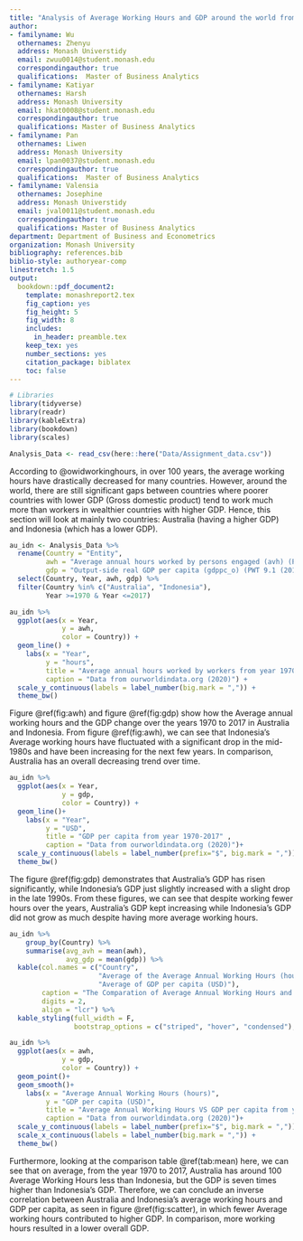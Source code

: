 ```yaml
---
title: "Analysis of Average Working Hours and GDP around the world from 1970 - 2017"
author:
- familyname: Wu
  othernames: Zhenyu
  address: Monash Universtidy
  email: zwuu0014@student.monash.edu
  correspondingauthor: true
  qualifications:  Master of Business Analytics
- familyname: Katiyar
  othernames: Harsh
  address: Monash University
  email: hkat0008@student.monash.edu
  correspondingauthor: true
  qualifications: Master of Business Analytics
- familyname: Pan
  othernames: Liwen
  address: Monash University
  email: lpan0037@student.monash.edu
  correspondingauthor: true
  qualifications:  Master of Business Analytics
- familyname: Valensia
  othernames: Josephine
  address: Monash Universtidy
  email: jval0011@student.monash.edu
  correspondingauthor: true
  qualifications: Master of Business Analytics
department: Department of Business and Econometrics
organization: Monash University
bibliography: references.bib
biblio-style: authoryear-comp
linestretch: 1.5
output:
  bookdown::pdf_document2:
    template: monashreport2.tex
    fig_caption: yes
    fig_height: 5
    fig_width: 8
    includes:
      in_header: preamble.tex
    keep_tex: yes
    number_sections: yes
    citation_package: biblatex
    toc: false
---
```


```r
# Libraries
library(tidyverse)
library(readr)
library(kableExtra)
library(bookdown)
library(scales)
```

```r
Analysis_Data <- read_csv(here::here("Data/Assignment_data.csv"))
```

\section*{Australia and Indonesia}

According to @owidworkinghours, in over 100 years, the average working hours have drastically decreased for many countries. However, around the world, there are still significant gaps between countries where poorer countries with lower GDP (Gross domestic product) tend to work much more than workers in wealthier countries with higher GDP. Hence, this section will look at mainly two countries: Australia (having a higher GDP) and Indonesia (which has a lower GDP).

```r
au_idn <- Analysis_Data %>%
  rename(Country = "Entity", 
         awh = "Average annual hours worked by persons engaged (avh) (PWT 9.1 (2019))",
         gdp = "Output-side real GDP per capita (gdppc_o) (PWT 9.1 (2019))") %>%
  select(Country, Year, awh, gdp) %>%
  filter(Country %in% c("Australia", "Indonesia"), 
         Year >=1970 & Year <=2017)
```

```r
au_idn %>% 
  ggplot(aes(x = Year, 
             y = awh, 
             color = Country)) +
  geom_line() +
    labs(x = "Year",
         y = "hours",
         title = "Average annual hours worked by workers from year 1970-2017",
         caption = "Data from ourworldindata.org (2020)") +
  scale_y_continuous(labels = label_number(big.mark = ",")) +
  theme_bw()
```

Figure \@ref(fig:awh) and figure \@ref(fig:gdp) show how the Average annual working hours and the GDP change over the years 1970 to 2017 in Australia and Indonesia. From figure \@ref(fig:awh), we can see that Indonesia's Average working hours have fluctuated with a significant drop in the mid-1980s and have been increasing for the next few years. In comparison, Australia has an overall decreasing trend over time. 

\clearpage

```r
au_idn %>% 
  ggplot(aes(x = Year, 
             y = gdp, 
             color = Country)) +
  geom_line()+
    labs(x = "Year",
         y = "USD",
         title = "GDP per capita from year 1970-2017" ,
         caption = "Data from ourworldindata.org (2020)")+
  scale_y_continuous(labels = label_number(prefix="$", big.mark = ",")) +
  theme_bw()
```

The figure \@ref(fig:gdp) demonstrates that Australia's GDP has risen significantly, while Indonesia's GDP just slightly increased with a slight drop in the late 1990s. From these figures, we can see that despite working fewer hours over the years, Australia's GDP kept increasing while Indonesia's GDP did not grow as much despite having more average working hours.

```r
au_idn %>% 
    group_by(Country) %>%
    summarise(avg_avh = mean(awh),
              avg_gdp = mean(gdp)) %>%
  kable(col.names = c("Country", 
                      "Average of the Average Annual Working Hours (hours)", 
                      "Average of GDP per capita (USD)"),
        caption = "The Comparation of Average Annual Working Hours and GDP between Australia and Indonesia",
        digits = 2,
        align = "lcr") %>%
  kable_styling(full_width = F, 
                bootstrap_options = c("striped", "hover", "condensed"), latex_options = "hold_position")
```

\clearpage

```r
au_idn %>% 
  ggplot(aes(x = awh, 
             y = gdp, 
             color = Country)) +
  geom_point()+
  geom_smooth()+
    labs(x = "Average Annual Working Hours (hours)",
         y = "GDP per capita (USD)",
         title = "Average Annual Working Hours VS GDP per capita from year 1970-2017" ,
         caption = "Data from ourworldindata.org (2020)")+
  scale_y_continuous(labels = label_number(prefix="$", big.mark = ",")) +
  scale_x_continuous(labels = label_number(big.mark = ",")) +
  theme_bw()
```

Furthermore, looking at the comparison table \@ref(tab:mean) here, we can see that on average, from the year 1970 to 2017,  Australia has around 100 Average Working Hours less than Indonesia, but the GDP is seven times higher than Indonesia's GDP. Therefore, we can conclude an inverse correlation between Australia and Indonesia's average working hours and GDP per capita, as seen in figure \@ref(fig:scatter), in which fewer Average working hours contributed to higher GDP. In comparison, more working hours resulted in a lower overall GDP.

\clearpage